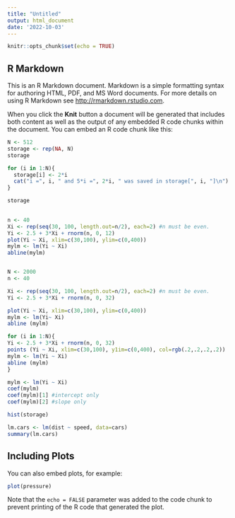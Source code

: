 ```yaml
---
title: "Untitled"
output: html_document
date: '2022-10-03'
---
```


```r
knitr::opts_chunk$set(echo = TRUE)
```

## R Markdown

This is an R Markdown document. Markdown is a simple formatting syntax for authoring HTML, PDF, and MS Word documents. For more details on using R Markdown see <http://rmarkdown.rstudio.com>.

When you click the **Knit** button a document will be generated that includes both content as well as the output of any embedded R code chunks within the document. You can embed an R code chunk like this:

```r

N <- 512
storage <- rep(NA, N)
storage

for (i in 1:N){
  storage[i] <- 2*i
  cat("i =", i, " and 5*i =", 2*i, " was saved in storage[", i, "]\n")
}

storage
  

```

```r

n <- 40
Xi <- rep(seq(30, 100, length.out=n/2), each=2) #n must be even.
Yi <- 2.5 + 3*Xi + rnorm(n, 0, 12)
plot(Yi ~ Xi, xlim=c(30,100), ylim=c(0,400))
mylm <- lm(Yi ~ Xi)
abline(mylm)



```

```r
N <- 2000
n <- 40

Xi <- rep(seq(30, 100, length.out=n/2), each=2) #n must be even.
Yi <- 2.5 + 3*Xi + rnorm(n, 0, 32)

plot(Yi ~ Xi, xlim=c(30,100), ylim=c(0,400))
mylm <- lm(Yi~ Xi)
abline (mylm)

for (i in 1:N){
Yi <- 2.5 + 3*Xi + rnorm(n, 0, 32)
points (Yi ~ Xi, xlim=c(30,100), y1im=c(0,400), col=rgb(.2,.2,.2,.2))
mylm <- lm(Yi ~ Xi)
abline (mylm)
}
```
```r
mylm <- lm(Yi ~ Xi)
coef(mylm)
coef(mylm)[1] #intercept only
coef(mylm)[2] #slope only

hist(storage)
```


```r


lm.cars <- lm(dist ~ speed, data=cars)
summary(lm.cars)

```





## Including Plots

You can also embed plots, for example:

```r
plot(pressure)
```

Note that the `echo = FALSE` parameter was added to the code chunk to prevent printing of the R code that generated the plot.
